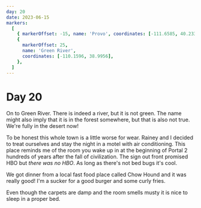```yaml
---
day: 20
date: 2023-06-15
markers:
  [
    { markerOffset: -15, name: 'Provo', coordinates: [-111.6585, 40.2338] },
    {
      markerOffset: 25,
      name: 'Green River',
      coordinates: [-110.1596, 38.9956],
    },
  ]
---
```


# Day 20

On to Green River. There is indeed a river, but it is not green. The name might also imply that it is in the forest somewhere, but that is also not true. We're fully in the desert now!

To be honest this whole town is a little worse for wear. Rainey and I decided to treat ourselves and stay the night in a motel with air conditioning. This place reminds me of the room you wake up in at the beginning of Portal 2 hundreds of years after the fall of civilization. The sign out front promised HBO but _there was no HBO_. As long as there's not bed bugs it's cool.

We got dinner from a local fast food place called Chow Hound and it was really good! I'm a sucker for a good burger and some curly fries.

Even though the carpets are damp and the room smells musty it is nice to sleep in a proper bed.
